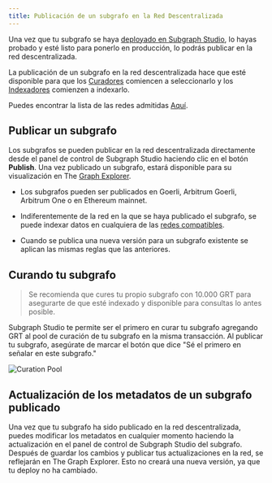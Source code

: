 ```yaml
---
title: Publicación de un subgrafo en la Red Descentralizada
---
```


Una vez que tu subgrafo se haya [deployado en Subgraph Studio](/deploying/deploying-a-subgraph-to-studio), lo hayas probado y esté listo para ponerlo en producción, lo podrás publicar en la red descentralizada.

La publicación de un subgrafo en la red descentralizada hace que esté disponible para que los [Curadores](/network/curating) comiencen a seleccionarlo y los [Indexadores](/network/indexing) comienzen a indexarlo.

<VideoEmbed youtube="HfDgC2oNnwo" />

Puedes encontrar la lista de las redes admitidas [Aquí](/developing/supported-networks).

## Publicar un subgrafo

Los subgrafos se pueden publicar en la red descentralizada directamente desde el panel de control de Subgraph Studio haciendo clic en el botón **Publish**. Una vez publicado un subgrafo, estará disponible para su visualización en The [Graph Explorer](https://thegraph.com/explorer/).

- Los subgrafos pueden ser publicados en Goerli, Arbitrum Goerli, Arbitrum One o en Ethereum mainnet.

- Indiferentemente de la red en la que se haya publicado el subgrafo, se puede indexar datos en cualquiera de las [redes compatibles](/developing/supported-networks).

- Cuando se publica una nueva versión para un subgrafo existente se aplican las mismas reglas que las anteriores.

## Curando tu subgrafo

> Se recomienda que cures tu propio subgrafo con 10.000 GRT para asegurarte de que esté indexado y disponible para consultas lo antes posible.

Subgraph Studio te permite ser el primero en curar tu subgrafo agregando GRT al pool de curación de tu subgrafo en la misma transacción. Al publicar tu subgrafo, asegúrate de marcar el botón que dice "Sé el primero en señalar en este subgrafo."

![Curation Pool](/img/curate-own-subgraph-tx.png)

## Actualización de los metadatos de un subgrafo publicado

Una vez que tu subgrafo ha sido publicado en la red descentralizada, puedes modificar los metadatos en cualquier momento haciendo la actualización en el panel de control de Subgraph Studio del subgrafo. Después de guardar los cambios y publicar tus actualizaciones en la red, se reflejarán en The Graph Explorer. Esto no creará una nueva versión, ya que tu deploy no ha cambiado.
